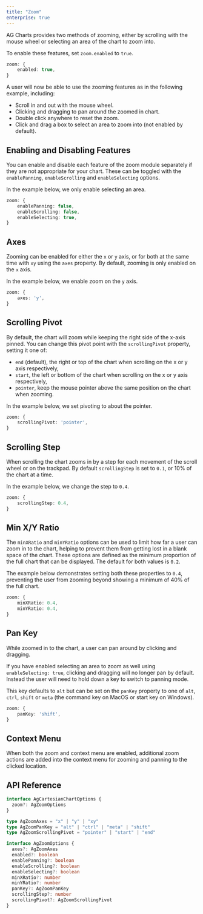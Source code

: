 ```yaml
---
title: "Zoom"
enterprise: true
---
```


AG Charts provides two methods of zooming, either by scrolling with the mouse wheel or selecting an area of the chart to zoom into.

To enable these features, set `zoom.enabled` to `true`.

```ts
zoom: {
    enabled: true,
}
```

A user will now be able to use the zooming features as in the following example, including:

- Scroll in and out with the mouse wheel.
- Clicking and dragging to pan around the zoomed in chart.
- Double click anywhere to reset the zoom.
- Click and drag a box to select an area to zoom into (not enabled by default).

<ChartExampleRunner title='Zoom' name='zoom' type='generated' options='{ "enterprise": true }'></ChartExampleRunner>

## Enabling and Disabling Features

You can enable and disable each feature of the zoom module separately if they are not appropriate for your chart. These can be toggled with the `enablePanning`, `enableScrolling` and `enableSelecting` options.

In the example below, we only enable selecting an area.

```ts
zoom: {
    enablePanning: false,
    enableScrolling: false,
    enableSelecting: true,
}
```

<ChartExampleRunner title='Zoom Enabling and Disabling Features' name='zoom-selecting' type='generated' options='{ "enterprise": true }'></ChartExampleRunner>

## Axes

Zooming can be enabled for either the `x` or `y` axis, or for both at the same time with `xy` using the `axes` property. By default, zooming is only enabled on the `x` axis.

In the example below, we enable zoom on the `y` axis.

```ts
zoom: {
    axes: 'y',
}
```

<ChartExampleRunner title='Zoom Axes' name='zoom-axes' type='generated' options='{ "enterprise": true }'></ChartExampleRunner>

## Scrolling Pivot

By default, the chart will zoom while keeping the right side of the x-axis pinned. You can change this pivot point with the `scrollingPivot` property, setting it one of:

- `end` (default), the right or top of the chart when scrolling on the x or y axis respectively,
- `start`, the left or bottom of the chart when scrolling on the x or y axis respectively,
- `pointer`, keep the mouse pointer above the same position on the chart when zooming.

In the example below, we set pivoting to about the pointer.

```ts
zoom: {
    scrollingPivot: 'pointer',
}
```

<ChartExampleRunner title='Zoom Scrolling Pivot' name='zoom-scrolling-pivot' type='generated' options='{ "enterprise": true }'></ChartExampleRunner>

## Scrolling Step

When scrolling the chart zooms in by a step for each movement of the scroll wheel or on the trackpad. By default `scrollingStep` is set to `0.1`, or 10% of the chart at a time.

In the example below, we change the step to `0.4`.

```ts
zoom: {
    scrollingStep: 0.4,
}
```

<ChartExampleRunner title='Zoom Scrolling Step' name='zoom-scrolling-step' type='generated' options='{ "enterprise": true }'></ChartExampleRunner>

## Min X/Y Ratio

The `minXRatio` and `minYRatio` options can be used to limit how far a user can zoom in to the chart, helping to prevent them from getting lost in a blank space of the chart. These options are defined as the minimum proportion of the full chart that can be displayed. The default for both values is `0.2`.

The example below demonstrates setting both these properties to `0.4`, preventing the user from zooming beyond showing a minimum of 40% of the full chart.

```ts
zoom: {
    minXRatio: 0.4,
    minYRatio: 0.4,
}
```

<ChartExampleRunner title='Zoom Min Ratio' name='zoom-min-ratio' type='generated' options='{ "enterprise": true }'></ChartExampleRunner>

## Pan Key

While zoomed in to the chart, a user can pan around by clicking and dragging.

If you have enabled selecting an area to zoom as well using `enableSelecting: true`, clicking and dragging will no longer pan by default. Instead the user will need to hold down a key to switch to panning mode.

This key defaults to `alt` but can be set on the `panKey` property to one of `alt`, `ctrl`, `shift` or `meta` (the command key on MacOS or start key on Windows).

```ts
zoom: {
    panKey: 'shift',
}
```

<ChartExampleRunner title='Zoom Pan Key' name='zoom-pan-key' type='generated' options='{ "enterprise": true }'></ChartExampleRunner>

## Context Menu

When both the zoom and context menu are enabled, additional zoom actions are added into the context menu for zooming and panning to the clicked location.

<ChartExampleRunner title='Zoom Context Menu' name='zoom-context-menu' type='generated' options='{ "enterprise": true }'></ChartExampleRunner>

## API Reference

<!-- TODO: replace with usual api reference component -->

```ts
interface AgCartesianChartOptions {
  zoom?: AgZoomOptions
}

type AgZoomAxes = "x" | "y" | "xy"
type AgZoomPanKey = "alt" | "ctrl" | "meta" | "shift"
type AgZoomScrollingPivot = "pointer" | "start" | "end"

interface AgZoomOptions {
  axes?: AgZoomAxes
  enabled?: boolean
  enablePanning?: boolean
  enableScrolling?: boolean
  enableSelecting?: boolean
  minXRatio?: number
  minYRatio?: number
  panKey?: AgZoomPanKey
  scrollingStep?: number
  scrollingPivot?: AgZoomScrollingPivot
}
```

<!-- <interface-documentation interfaceName='AgZoomOptions' config='{ "showSnippets": false, "lookupRoot": "charts-api" }'></interface-documentation> -->
